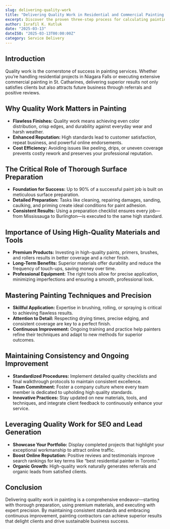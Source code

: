 ```yaml
---
slug: delivering-quality-work
title: "Delivering Quality Work in Residential and Commercial Painting: Best Practices for Superior Results"
excerpt: Discover the proven three-step process for calculating painting estimates accurately to ensure profitability.
author: Israfil K. Kutluk
date: "2025-03-13"
dateISO: "2025-03-13T00:00:00Z"
category: Service Delivery
---
```


## Introduction

Quality work is the cornerstone of success in painting services. Whether you’re handling residential projects in Niagara Falls or executing extensive commercial painting in St. Catharines, delivering superior results not only satisfies clients but also attracts future business through referrals and positive reviews.

## Why Quality Work Matters in Painting

- **Flawless Finishes:** Quality work means achieving even color distribution, crisp edges, and durability against everyday wear and harsh weather.
- **Enhanced Reputation:** High standards lead to customer satisfaction, repeat business, and powerful online endorsements.
- **Cost Efficiency:** Avoiding issues like peeling, drips, or uneven coverage prevents costly rework and preserves your professional reputation.

## The Critical Role of Thorough Surface Preparation

- **Foundation for Success:** Up to 90% of a successful paint job is built on meticulous surface preparation.
- **Detailed Preparation:** Tasks like cleaning, repairing damages, sanding, caulking, and priming create ideal conditions for paint adhesion.
- **Consistent Results:** Using a preparation checklist ensures every job—from Mississauga to Burlington—is executed to the same high standard.

## Importance of Using High-Quality Materials and Tools

- **Premium Products:** Investing in high-quality paints, primers, brushes, and rollers results in better coverage and a richer finish.
- **Long-Term Benefits:** Superior materials offer durability and reduce the frequency of touch-ups, saving money over time.
- **Professional Equipment:** The right tools allow for precise application, minimizing imperfections and ensuring a smooth, professional look.

## Mastering Painting Techniques and Precision

- **Skillful Application:** Expertise in brushing, rolling, or spraying is critical to achieving flawless results.
- **Attention to Detail:** Respecting drying times, precise edging, and consistent coverage are key to a perfect finish.
- **Continuous Improvement:** Ongoing training and practice help painters refine their techniques and adapt to new methods for superior outcomes.

## Maintaining Consistency and Ongoing Improvement

- **Standardized Procedures:** Implement detailed quality checklists and final walkthrough protocols to maintain consistent excellence.
- **Team Commitment:** Foster a company culture where every team member is dedicated to upholding high quality standards.
- **Innovative Practices:** Stay updated on new materials, tools, and techniques, and integrate client feedback to continuously enhance your service.

## Leveraging Quality Work for SEO and Lead Generation

- **Showcase Your Portfolio:** Display completed projects that highlight your exceptional workmanship to attract online traffic.
- **Boost Online Reputation:** Positive reviews and testimonials improve search rankings for key terms like “best residential painter in Toronto.”
- **Organic Growth:** High-quality work naturally generates referrals and organic leads from satisfied clients.

## Conclusion

Delivering quality work in painting is a comprehensive endeavor—starting with thorough preparation, using premium materials, and executing with expert precision. By maintaining consistent standards and embracing continuous improvement, painting contractors can achieve superior results that delight clients and drive sustainable business success.

